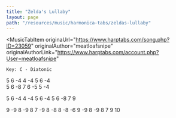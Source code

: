 ```yaml
---
title: "Zelda's Lullaby"
layout: page
path: "/resources/music/harmonica-tabs/zeldas-lullaby"
---
```


<MusicTabItem
  originaUrl="https://www.harptabs.com/song.php?ID=23059"
  originalAuthor="meatloafsnipe"
  originalAuthorLink="https://www.harptabs.com/account.php?User=meatloafsnipe"
>

    Key: C - Diatonic


5 6 -4 4 -4 5 6 -4 <br/>
5 6 -8 7 6 -5 5 -4

5 6 -4 4 -4 5 6 -4
5 6 -8 7 9

9 -9 8 -9 8 7
-9 8 -8 8 -8 -6
9 -9 8 -9 8 7 9 10
</MusicTabItem>
